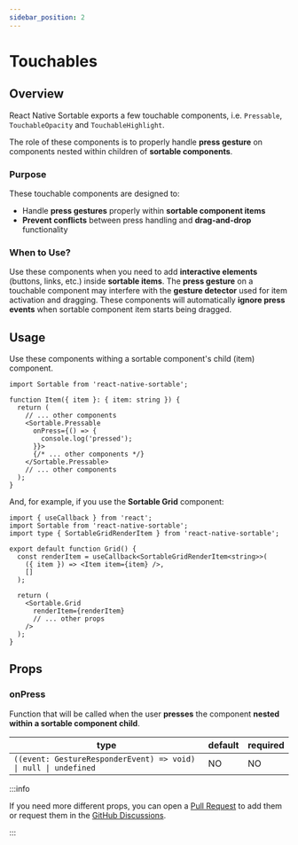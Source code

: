 ```yaml
---
sidebar_position: 2
---
```


# Touchables

## Overview

React Native Sortable exports a few touchable components, i.e. `Pressable`, `TouchableOpacity` and `TouchableHighlight`.

The role of these components is to properly handle **press gesture** on components nested within children of **sortable components**.

### Purpose

These touchable components are designed to:

- Handle **press gestures** properly within **sortable component items**
- **Prevent conflicts** between press handling and **drag-and-drop** functionality

### When to Use?

Use these components when you need to add **interactive elements** (buttons, links, etc.) inside **sortable items**. The **press gesture** on a touchable component may interfere with the **gesture detector** used for item activation and dragging. These components will automatically **ignore press events** when sortable component item starts being dragged.

## Usage

Use these components withing a sortable component's child (item) component.

```tsx
import Sortable from 'react-native-sortable';

function Item({ item }: { item: string }) {
  return (
    // ... other components
    <Sortable.Pressable
      onPress={() => {
        console.log('pressed');
      }}>
      {/* ... other components */}
    </Sortable.Pressable>
    // ... other components
  );
}
```

And, for example, if you use the **Sortable Grid** component:

```tsx
import { useCallback } from 'react';
import Sortable from 'react-native-sortable';
import type { SortableGridRenderItem } from 'react-native-sortable';

export default function Grid() {
  const renderItem = useCallback<SortableGridRenderItem<string>>(
    ({ item }) => <Item item={item} />,
    []
  );

  return (
    <Sortable.Grid
      renderItem={renderItem}
      // ... other props
    />
  );
}
```

## Props

### onPress

Function that will be called when the user **presses** the component **nested within a sortable component child**.

| type                                                            | default | required |
| --------------------------------------------------------------- | ------- | -------- |
| `((event: GestureResponderEvent) => void) \| null \| undefined` | NO      | NO       |

:::info

If you need more different props, you can open a [Pull Request](https://github.com/MatiPl01/react-native-sortable/) to add them or request them in the [GitHub Discussions](https://github.com/MatiPl01/react-native-sortable/discussions).

:::
